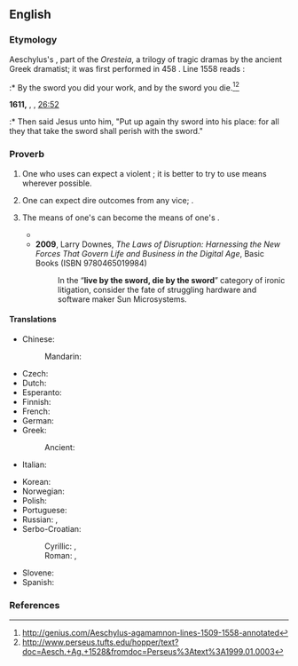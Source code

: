 ==English==

===Etymology===
Aeschylus's ''{{w|Agamemnon (play)|Agamemnon}}'', part of the ''Oresteia'', a trilogy of tragic dramas by the ancient Greek dramatist; it was first performed in 458 {{l|en|BCE}}. Line 1558 reads :
:* By the sword you did your work, and by the sword you die.<ref> http://genius.com/Aeschylus-agamamnon-lines-1509-1558-annotated</ref><ref>http://www.perseus.tufts.edu/hopper/text?doc=Aesch.+Ag.+1528&fromdoc=Perseus%3Atext%3A1999.01.0003</ref>

'''1611,''' {{w|King James Version of the Bible}}, {{w|Gospel of Matthew}}, [[s:Bible (King James)/Matthew#Chapter 26|26:52]]
:* Then said Jesus unto him, "Put up again thy sword into his place: for all they that take the sword shall perish with the sword."

===Proverb===
{{head|en|proverb}}

# One who uses {{l|en|violence}} can expect a violent {{l|en|response}}; it is better to try to use {{l|en|peaceful}} means wherever possible.
# {{lb|en|figuratively}} One can expect dire outcomes from any vice; {{non-gloss definition|used to convey a sense that {{l|en|poetic justice}} is inevitable}}.
# {{lb|en|figuratively}} The means of one's {{l|en|success}} can become the means of one's {{l|en|downfall}}.
#* {{quote-journal|date=October 17 1997|passage=And in Dirk Diggler's most anguished scene, as he shouts at Jack Horner, "I'm ready to shoot my scene RIGHT NOW!" we learn that those who '''live by the sword''' can also '''die by it'''.|author=Roger Ebert|newspaper=Chicago Sun-Times|url=http://www.rogerebert.com/reviews/boogie-nights-1997|Boogie Nights (1997) review}}
#* '''2009''', Larry Downes, ''The Laws of Disruption: Harnessing the New Forces That Govern Life and Business in the Digital Age'', Basic Books (ISBN 9780465019984)
#*: In the “'''live by the sword, die by the sword'''” category of ironic litigation, consider the fate of struggling hardware and software maker Sun Microsystems.

====Translations====
{{trans-top|one who uses violence can expect a violent response}}
* Chinese:
*: Mandarin: {{t-needed|cmn}}
* Czech: {{t|cs|kdo s čím zachází, s tím také schází}}
* Dutch: {{t|nl|wie leeft bij het zwaard, zal sterven bij het zwaard}}
* Esperanto: {{t|eo|kiu glavon prenas, per glavo pereos}}
* Finnish: {{t|fi|joka miekkaan tarttuu, se miekkaan hukkuu}}
* French: {{t|fr|qui vit par l’épée, périra par l’épée}}
* German: {{t|de|wer das Schwert ergreift, der soll durchs Schwert umkommen}}
* Greek: {{t|el|πάντες όσοι πιάσωσι μάχαιραν διά μαχαίρας θέλουσιν απολεσθή}}
*: Ancient: {{t|grc|πάντες γὰρ οἱ λαβόντες μάχαιραν ἐν μαχαίρῃ ἀπολοῦνται}}
* Italian: {{t|it|chi di spada ferisce, di spada perisce}}
{{trans-mid}}
* Korean: {{t|ko|칼로 흥한자는 칼로 망하리라.|sc=Kore}}
* Norwegian: {{t|no|alle som griper til sverd, skal falle for sverd}}
* Polish: {{t+|pl|kto mieczem wojuje, ten od miecza ginie}}
* Portuguese: {{t|pt|quem vive pela espada, morre pela espada}}
* Russian: {{t|ru|кто с мечо́м к нам придёт, тот от меча́ и поги́бнет}}, {{t|ru|подня́вший меч от меча́ и поги́бнет}}
* Serbo-Croatian:
*: Cyrillic: {{t|sh|ко од мача живи од мача и гине}}, {{t|sh|ко се мача лача од мача и гине}}
*: Roman: {{t|sh|ко od mača živi od mača i gine}}, {{t|sh|кo se mača lača od mača i gine}}
* Slovene: {{t|sl|kdor živi od meča, bo z mečem pokončan}}
* Spanish: {{t|es|quien a hierro mata, a hierro muere}}
{{trans-bottom}}

===References===
<references/>